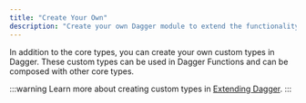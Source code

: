 ```yaml
---
title: "Create Your Own"
description: "Create your own Dagger module to extend the functionality of Dagger."
---
```


In addition to the core types, you can create your own custom types in Dagger. These custom types can be used in Dagger Functions and can be composed with other core types.

:::warning
Learn more about creating custom types in [Extending Dagger](../../extending/index.mdx).
:::